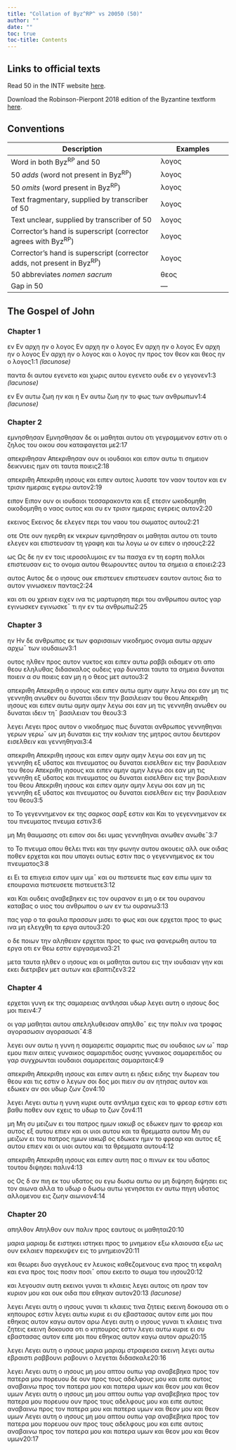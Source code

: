 ```yaml
---
title: "Collation of Byz^RP^ vs 20050 (50)"
author: ""
date: ""
toc: true
toc-title: Contents
---
```


::: {.callout-note appearance="minimal" icon="false" collapse="true"}
# Links to official texts

Read 50 in the INTF website [here](https://ntvmr.uni-muenster.de/manuscript-workspace?docID=20050).

Download the Robinson-Pierpont 2018 edition of the Byzantine textform [here](https://web.archive.org/web/20210413060536/https://byzantinetext.com/wp-content/uploads/2021/03/robinson-pierpont-2018-gnt-edition.pdf).


:::


::: {.callout-note appearance="minimal" icon="false" collapse="true"}
# Conventions

| Description                                                              	| Examples                           	|
|--------------------------------------------------------------------------	|------------------------------------	|
| Word in both Byz^RP^ and 50                                   	| λογος                              	|
| 50 *adds* (word not present in Byz^RP^)                       	| [λογος]{.greek-added}            	|
| 50 *omits* (word present in Byz^RP^)                          	| [λογος]{.greek-omitted}          	|
| Text fragmentary, supplied by transcriber of 50               	| [λογος]{.greek-supplied}         	|
| Text unclear, supplied by transcriber of 50                   	| [λογος]{.unclear}                	|
| Corrector's hand is superscript (corrector agrees with Byz^RP^)          	| [λογος]{.corr}                   	|
| Corrector's hand is superscript (corrector adds, not present in Byz^RP^) 	| [[λογος]{.corr}]{.greek-added} 	|
| 50 abbreviates *nomen sacrum*                                 	| [θεος]{.greek-abbr}            	|
| Gap in 50                                                     	| [―]{.gap}                        	|
:::

## The Gospel of John

### Chapter 1

[εν]{.greek-omitted} [Εν]{.greek-added} [αρχη]{.greek-added} [ην]{.greek-added} [ο]{.greek-added} [λογος]{.greek-added} [Εν]{.greek-added} [αρχη]{.greek-added} [ην]{.greek-added} [ο]{.greek-added} [λογος]{.greek-added} [Εν]{.greek-added} [αρχη]{.greek-added} [ην]{.greek-added} [ο]{.greek-added} [λογος]{.greek-added} [Εν]{.greek-added} [αρχη]{.greek-added} [ην]{.greek-added} [ο]{.greek-added} [λογος]{.greek-added} [Εν]{.greek-added} αρχη ην ο λογος και ο λογος ην προς τον [θεον]{.greek-abbr} [και]{.greek-omitted} [θεος]{.greek-omitted} [ην]{.greek-omitted} [ο]{.greek-omitted} [λογος]{.greek-omitted}[[1:1 *(lacunose)*]{.lacunose}]{.aside}

[παντα]{.greek-omitted} [δι]{.greek-omitted} [αυτου]{.greek-omitted} [εγενετο]{.greek-omitted} και χωρις αυτου εγενετο ουδε εν ο γεγονεν[[1:3 *(lacunose)*]{.lacunose}]{.aside}

[εν]{.greek-omitted} [Εν]{.greek-added} αυτω ζωη ην [και]{.greek-omitted} [η]{.greek-omitted} [Εν]{.greek-added} [αυτω]{.greek-added} ζωη ην [το]{.greek-omitted} [φως]{.greek-omitted} [των]{.greek-omitted} [ανθρωπων]{.greek-omitted}[[1:4 *(lacunose)*]{.lacunose}]{.aside}

### Chapter 2

[εμνησθησαν]{.greek-omitted} [Εμνησθησαν]{.greek-added} δε οι μαθηται αυτου οτι γεγραμμενον εστιν [οτι]{.greek-added} ο ζηλος του οικου σου καταφαγεται με[2:17]{.aside}

[απεκριθησαν]{.greek-omitted} [Απεκριθησαν]{.greek-added} ουν οι ιουδαιοι και ειπον αυτω τι σημειον δεικνυεις ημιν οτι ταυτα ποιεις[2:18]{.aside}

[απεκριθη]{.greek-omitted} [Απεκριθη]{.greek-added} [ιησους]{.greek-abbr} και ειπεν αυτοις λυσατε τον ναον τουτον και εν τρισιν ημεραις εγερω αυτον[2:19]{.aside}

[ειπον]{.greek-omitted} [Ειπον]{.greek-added} ουν οι ιουδαιοι τεσσαρακοντα και εξ ετεσιν [ωκοδομηθη]{.greek-omitted} [οικοδομηθη]{.greek-added} ο ναος ουτος και συ εν τρισιν ημεραις εγερεις αυτον[2:20]{.aside}

[εκεινος]{.greek-omitted} [Εκεινος]{.greek-added} δε ελεγεν περι του ναου του σωματος αυτου[2:21]{.aside}

[οτε]{.greek-omitted} [Οτε]{.greek-added} ουν ηγερθη εκ νεκρων εμνησθησαν οι μαθηται αυτου οτι τουτο ελεγεν και επιστευσαν τη γραφη και τω λογω [ω]{.greek-omitted} [ον]{.greek-added} ειπεν ο [ιησους]{.greek-abbr}[2:22]{.aside}

[ως]{.greek-omitted} [Ως]{.greek-added} δε ην εν τοις ιεροσολυμοις εν τω πασχα εν τη εορτη πολλοι επιστευσαν εις το ονομα αυτου θεωρουντες αυτου τα σημεια α εποιει[2:23]{.aside}

[αυτος]{.greek-omitted} [Αυτος]{.greek-added} δε [ο]{.greek-omitted} [ιησους]{.greek-abbr} ουκ [επιστευεν]{.greek-omitted} [επιστευσεν]{.greek-added} εαυτον αυτοις δια το αυτον γινωσκειν παντας[2:24]{.aside}

και οτι ου χρειαν ειχεν ινα τις μαρτυρηση περι του [ανθρωπου]{.greek-abbr} αυτος γαρ [εγινωσκεν]{.greek-omitted} [εγινωσκε¯]{.greek-added} τι ην εν τω [ανθρωπω]{.greek-abbr}[2:25]{.aside}

### Chapter 3

[ην]{.greek-omitted} [Ην]{.greek-added} δε [ανθρωπος]{.greek-abbr} εκ των φαρισαιων νικοδημος ονομα αυτω [αρχων]{.greek-omitted} [αρχω¯]{.greek-added} των ιουδαιων[3:1]{.aside}

ουτος ηλθεν προς αυτον νυκτος και ειπεν αυτω ραββι οιδαμεν οτι απο [θεου]{.greek-abbr} εληλυθας διδασκαλος ουδεις γαρ [δυναται]{.greek-added} ταυτα τα σημεια [δυναται]{.greek-omitted} ποιειν α συ ποιεις εαν μη η ο [θεος]{.greek-abbr} μετ αυτου[3:2]{.aside}

[απεκριθη]{.greek-omitted} [Απεκριθη]{.greek-added} [ο]{.greek-omitted} [ιησους]{.greek-abbr} και ειπεν αυτω αμην αμην λεγω σοι εαν μη τις γεννηθη ανωθεν ου δυναται ιδειν την βασιλειαν του [θεου]{.greek-abbr} [Απεκριθη]{.greek-added} [[ιησους]{.greek-abbr}]{.greek-added} [και]{.greek-added} [ειπεν]{.greek-added} [αυτω]{.greek-added} [αμην]{.greek-added} [αμην]{.greek-added} [λεγω]{.greek-added} [σοι]{.greek-added} [εαν]{.greek-added} [μη]{.greek-added} [τις]{.greek-added} [γεννηθη]{.greek-added} [ανωθεν]{.greek-added} [ου]{.greek-added} [δυναται]{.greek-added} [ιδειν]{.greek-added} [τη¯]{.greek-added} [βασιλειαν]{.greek-added} [του]{.greek-added} [[θεου]{.greek-abbr}]{.greek-added}[3:3]{.aside}

[λεγει]{.greek-omitted} [Λεγει]{.greek-added} προς αυτον [ο]{.greek-omitted} νικοδημος πως δυναται [ανθρωπος]{.greek-abbr} γεννηθηναι [γερων]{.greek-omitted} [γερω¯]{.greek-added} ων μη δυναται εις την κοιλιαν της [μητρος]{.greek-abbr} αυτου δευτερον εισελθειν και γεννηθηναι[3:4]{.aside}

[απεκριθη]{.greek-omitted} [Απεκριθη]{.greek-added} [ιησους]{.greek-abbr} [και]{.greek-added} [ειπεν]{.greek-added} αμην αμην λεγω σοι εαν μη τις γεννηθη εξ υδατος και [πνευματος]{.greek-abbr} ου δυναται εισελθειν εις την βασιλειαν του [θεου]{.greek-abbr} [Απεκριθη]{.greek-added} [[ιησους]{.greek-abbr}]{.greek-added} [και]{.greek-added} [ειπεν]{.greek-added} [αμην]{.greek-added} [αμην]{.greek-added} [λεγω]{.greek-added} [σοι]{.greek-added} [εαν]{.greek-added} [μη]{.greek-added} [τις]{.greek-added} [γεννηθη]{.greek-added} [εξ]{.greek-added} [υδατος]{.greek-added} [και]{.greek-added} [[πνευματος]{.greek-abbr}]{.greek-added} [ου]{.greek-added} [δυναται]{.greek-added} [εισελθειν]{.greek-added} [εις]{.greek-added} [την]{.greek-added} [βασιλειαν]{.greek-added} [του]{.greek-added} [[θεου]{.greek-abbr}]{.greek-added} [Απεκριθη]{.greek-added} [[ιησους]{.greek-abbr}]{.greek-added} [και]{.greek-added} [ειπεν]{.greek-added} [αμην]{.greek-added} [αμην]{.greek-added} [λεγω]{.greek-added} [σοι]{.greek-added} [εαν]{.greek-added} [μη]{.greek-added} [τις]{.greek-added} [γεννηθη]{.greek-added} [εξ]{.greek-added} [υδατος]{.greek-added} [και]{.greek-added} [[πνευματος]{.greek-abbr}]{.greek-added} [ου]{.greek-added} [δυναται]{.greek-added} [εισελθειν]{.greek-added} [εις]{.greek-added} [την]{.greek-added} [βασιλειαν]{.greek-added} [του]{.greek-added} [[θεου]{.greek-abbr}]{.greek-added}[3:5]{.aside}

[το]{.greek-omitted} [Το]{.greek-added} γεγεννημενον εκ της σαρκος σαρξ εστιν [και]{.greek-omitted} [Και]{.greek-added} το γεγεννημενον εκ του [πνευματος]{.greek-abbr} [πνευμα]{.greek-abbr} εστιν[3:6]{.aside}

[μη]{.greek-omitted} [Μη]{.greek-added} θαυμασης οτι ειπον σοι δει υμας γεννηθηναι [ανωθεν]{.greek-omitted} [ανωθε¯]{.greek-added}[3:7]{.aside}

[το]{.greek-omitted} [Το]{.greek-added} [πνευμα]{.greek-abbr} οπου θελει πνει και την φωνην α[υ]{.greek-supplied}του ακουεις αλλ ουκ οιδας ποθεν ερχεται και που υπαγει ου[τ]{.greek-supplied}ως εστιν πας ο γεγεννημενος εκ του [πνευματος]{.greek-abbr}[3:8]{.aside}

[ει]{.greek-omitted} [Ει]{.greek-added} τα επιγεια ειπον [υμιν]{.greek-omitted} [υμι¯]{.greek-added} και ου πιστευετε πως εαν ειπω υμιν τα επουρανια [πιστευσετε]{.greek-omitted} [πιστευετε]{.greek-added}[3:12]{.aside}

[και]{.greek-omitted} [Και]{.greek-added} ουδεις αναβεβηκεν εις τον [ουρανον]{.greek-abbr} ει μη ο εκ του [ουρανου]{.greek-abbr} καταβας ο [υιος]{.greek-abbr} του [ανθρωπου]{.greek-abbr} ο ων εν τω [ουρανω]{.greek-abbr}[3:13]{.aside}

πας γαρ ο [τα]{.greek-added} φαυλα πρασσων μισει το φως και ουκ ερχεται προς το φως ινα μη ελεγχθη τα εργα αυτου[3:20]{.aside}

ο δε ποιων την αληθειαν ερχεται προς το φως ινα φανερωθη αυτου τα εργα οτι εν [θεω]{.greek-abbr} εστιν ειργασμενα[3:21]{.aside}

μετα ταυτα ηλθεν ο [ιησους]{.greek-abbr} και οι μαθηται αυτου εις την ιουδαιαν γην και εκει διετριβεν μετ αυτων και εβαπτιζεν[3:22]{.aside}

### Chapter 4

ερχεται γυνη εκ της σαμ[α]{.unclear}ρειας αντλησ[αι]{.unclear} υδωρ λεγει αυτη [ο]{.unclear} [ιησους]{.greek-abbr} δος μοι π[ιε]{.unclear}ιν[4:7]{.aside}

ο[ι]{.unclear} [γ]{.greek-supplied}αρ μαθ[η]{.unclear}[τα]{.greek-supplied}[ι]{.unclear} [α]{.unclear}υτου [απεληλυθεισαν]{.greek-omitted} [απηλθ[ο]{.unclear}¯]{.greek-added} εις την π[ολ]{.greek-supplied}[ι]{.unclear}ν [ι]{.greek-supplied}να τροφας [αγορασωσιν]{.greek-omitted} [α[γ]{.unclear}[ορα]{.greek-supplied}[σωσ]{.unclear}ι¯]{.greek-added}[4:8]{.aside}

λεγει ουν αυτω [η]{.unclear} [γ]{.unclear}υνη η [σαμαρειτις]{.greek-omitted} [σαμαριτις]{.greek-added} πως συ ιουδαιος [ων]{.greek-omitted} [ω¯]{.greek-added} παρ εμου πιειν αιτεις [γυναικος]{.greek-added} [σαμαριτιδος]{.greek-added} ουσης [γυναικος]{.greek-omitted} [σαμαρειτιδος]{.greek-omitted} ου γαρ συγχρωνται ιουδαιοι [σαμαρειταις]{.greek-omitted} [σαμαριταις]{.greek-added}[4:9]{.aside}

[απεκριθη]{.greek-omitted} [Απεκριθη]{.greek-added} [ιησους]{.greek-abbr} και ειπεν αυτη ει [ηδεις]{.greek-omitted} [ειδης]{.greek-added} την δωρεαν του [θεου]{.greek-abbr} και τις εστιν ο λεγων σοι δος μοι πιειν συ αν ητησας [αυτον]{.greek-omitted} και εδωκεν αν σοι υδωρ [ζων]{.greek-omitted} [ζον]{.greek-added}[4:10]{.aside}

[λεγει]{.greek-omitted} [Λεγει]{.greek-added} αυτω η γυνη [κυριε]{.greek-abbr} ουτε αντλημα εχεις και το φρεαρ [εστιν]{.greek-omitted} [εστι]{.greek-added} βαθυ ποθεν ουν εχεις το υδωρ το [ζων]{.greek-omitted} [ζον]{.greek-added}[4:11]{.aside}

[μη]{.greek-omitted} [Μη]{.greek-added} συ μειζων ει του [πατρος]{.greek-abbr} ημων ιακωβ ος εδωκεν ημιν το φρεαρ και αυτος εξ αυτου επιεν και οι υιοι αυτου και τα θρεμματα αυτου [Μη]{.greek-added} [συ]{.greek-added} [μειζων]{.greek-added} [ει]{.greek-added} [του]{.greek-added} [[πατρος]{.greek-abbr}]{.greek-added} [ημων]{.greek-added} [ιακωβ]{.greek-added} [ος]{.greek-added} [εδωκεν]{.greek-added} [ημιν]{.greek-added} [το]{.greek-added} [φρεαρ]{.greek-added} [και]{.greek-added} [αυτος]{.greek-added} [εξ]{.greek-added} [αυτου]{.greek-added} [επιεν]{.greek-added} [και]{.greek-added} [οι]{.greek-added} [υιοι]{.greek-added} [αυτου]{.greek-added} [και]{.greek-added} [τα]{.greek-added} [θρεμματα]{.greek-added} [αυτου]{.greek-added}[4:12]{.aside}

[απεκριθη]{.greek-omitted} [Απεκριθη]{.greek-added} [ιησους]{.greek-abbr} [κα]{.unclear}ι ειπεν αυτη πας ο πινων εκ του υδατος τουτου διψησει παλιν[4:13]{.aside}

[ος]{.greek-omitted} [Ος]{.greek-added} δ αν πιη εκ του υδατος ου εγω δωσω αυτω ου μη [διψηση]{.greek-omitted} [διψησει]{.greek-added} εις τον αιωνα αλλα το υδωρ ο δωσω αυτω γενησεται εν αυτω πηγη υδατος αλλομενου εις ζωην αιωνιον[4:14]{.aside}

### Chapter 20

[απηλθον]{.greek-omitted} [Απηλθον]{.greek-added} ουν παλιν προς εαυτους οι μαθηται[20:10]{.aside}

[μαρια]{.greek-omitted} [μαριαμ]{.greek-added} δε [ειστηκει]{.greek-omitted} [ιστηκει]{.greek-added} προς το μνημειον [εξω]{.greek-added} κλαιουσα [εξω]{.greek-omitted} ως ουν εκλαιεν παρεκυψεν εις το μνημειον[20:11]{.aside}

και θεωρει δυο αγγελους εν λευκοις καθεζομενους ενα προς τη κεφαλη και ενα προς τοις [ποσιν]{.greek-omitted} [ποσι¯]{.greek-added} οπου εκειτο το σωμα του [ιησου]{.greek-abbr}[20:12]{.aside}

και λεγουσιν αυτη εκεινοι γυναι τι κλαιεις [λεγει]{.greek-omitted} [αυτοις]{.greek-omitted} [οτι]{.greek-omitted} [ηραν]{.greek-omitted} [τον]{.greek-omitted} [κυριον]{.greek-omitted} [μου]{.greek-omitted} [και]{.greek-omitted} [ουκ]{.greek-omitted} [οιδα]{.greek-omitted} [που]{.greek-omitted} [εθηκαν]{.greek-omitted} [αυτον]{.greek-omitted}[[20:13 *(lacunose)*]{.lacunose}]{.aside}

[λεγει]{.greek-omitted} [Λεγει]{.greek-added} αυτη ο [ιησους]{.greek-abbr} γυναι τι κλαιεις τινα ζητεις εκεινη δοκουσα οτι ο κηπουρος εστιν λεγει αυτω [κυριε]{.greek-abbr} ει συ εβαστασας αυτον ειπε μοι που εθηκας αυτον καγω αυτον αρω [Λεγει]{.greek-added} [αυτη]{.greek-added} [ο]{.greek-added} [[ιησους]{.greek-abbr}]{.greek-added} [γυναι]{.greek-added} [τι]{.greek-added} [κλαιεις]{.greek-added} [τινα]{.greek-added} [ζητεις]{.greek-added} [εκεινη]{.greek-added} [δοκουσα]{.greek-added} [οτι]{.greek-added} [ο]{.greek-added} [κηπουρος]{.greek-added} [εστιν]{.greek-added} [λεγει]{.greek-added} [αυτω]{.greek-added} [[κυριε]{.greek-abbr}]{.greek-added} [ει]{.greek-added} [συ]{.greek-added} [εβαστασας]{.greek-added} [αυτον]{.greek-added} [ειπε]{.greek-added} [μοι]{.greek-added} [που]{.greek-added} [εθηκας]{.greek-added} [αυτον]{.greek-added} [καγω]{.greek-added} [αυτον]{.greek-added} [αρω]{.greek-added}[20:15]{.aside}

[λεγει]{.greek-omitted} [Λεγει]{.greek-added} αυτη [ο]{.greek-omitted} [ιησους]{.greek-abbr} [μαρια]{.greek-omitted} [μαριαμ]{.greek-added} στραφεισα εκεινη λεγει αυτω [εβραιστι]{.greek-added} [ραββουνι]{.greek-omitted} [ραβουνι]{.greek-added} ο λεγεται διδασκαλε[20:16]{.aside}

[λεγει]{.greek-omitted} [Λεγει]{.greek-added} αυτη ο [ιησους]{.greek-abbr} μη μου απτου ουπω γαρ αναβεβηκα προς τον [πατερα]{.greek-abbr} μου πορευου [δε]{.greek-omitted} [ουν]{.greek-added} προς τους αδελφους μου και ειπε αυτοις αναβαινω προς τον [πατερα]{.greek-abbr} μου και [πατερα]{.greek-abbr} υμων και [θεον]{.greek-abbr} μου και [θεον]{.greek-abbr} υμων [Λεγει]{.greek-added} [αυτη]{.greek-added} [ο]{.greek-added} [[ιησους]{.greek-abbr}]{.greek-added} [μη]{.greek-added} [μου]{.greek-added} [απτου]{.greek-added} [ουπω]{.greek-added} [γαρ]{.greek-added} [αναβεβηκα]{.greek-added} [προς]{.greek-added} [τον]{.greek-added} [[πατερα]{.greek-abbr}]{.greek-added} [μου]{.greek-added} [πορευου]{.greek-added} [ουν]{.greek-added} [προς]{.greek-added} [τους]{.greek-added} [αδελφους]{.greek-added} [μου]{.greek-added} [και]{.greek-added} [ειπε]{.greek-added} [αυτοις]{.greek-added} [αναβαινω]{.greek-added} [προς]{.greek-added} [τον]{.greek-added} [[πατερα]{.greek-abbr}]{.greek-added} [μου]{.greek-added} [και]{.greek-added} [[πατερα]{.greek-abbr}]{.greek-added} [υμων]{.greek-added} [και]{.greek-added} [[θεον]{.greek-abbr}]{.greek-added} [μου]{.greek-added} [και]{.greek-added} [[θεον]{.greek-abbr}]{.greek-added} [υμων]{.greek-added} [Λεγει]{.greek-added} [αυτη]{.greek-added} [ο]{.greek-added} [[ιησους]{.greek-abbr}]{.greek-added} [μη]{.greek-added} [μου]{.greek-added} [απτου]{.greek-added} [ουπω]{.greek-added} [γαρ]{.greek-added} [αναβεβηκα]{.greek-added} [προς]{.greek-added} [τον]{.greek-added} [[πατερα]{.greek-abbr}]{.greek-added} [μου]{.greek-added} [πορευου]{.greek-added} [ουν]{.greek-added} [προς]{.greek-added} [τους]{.greek-added} [αδελφους]{.greek-added} [μου]{.greek-added} [και]{.greek-added} [ειπε]{.greek-added} [αυτοις]{.greek-added} [αναβαινω]{.greek-added} [προς]{.greek-added} [τον]{.greek-added} [[πατερα]{.greek-abbr}]{.greek-added} [μου]{.greek-added} [και]{.greek-added} [[πατερα]{.greek-abbr}]{.greek-added} [υμων]{.greek-added} [και]{.greek-added} [[θεον]{.greek-abbr}]{.greek-added} [μου]{.greek-added} [και]{.greek-added} [[θεον]{.greek-abbr}]{.greek-added} [υμων]{.greek-added}[20:17]{.aside}

